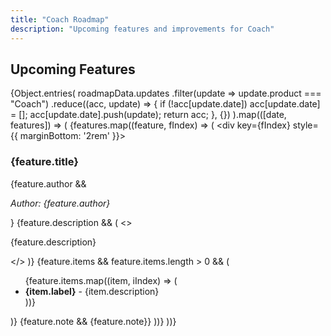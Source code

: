 ```yaml
---
title: "Coach Roadmap"
description: "Upcoming features and improvements for Coach"
---
```



## Upcoming Features

{Object.entries(
  roadmapData.updates
    .filter(update => update.product === "Coach")
    .reduce((acc, update) => {
      if (!acc[update.date]) acc[update.date] = [];
      acc[update.date].push(update);
      return acc;
    }, {})
).map(([date, features]) => (
  <Update key={date} label={date}>
    {features.map((feature, fIndex) => (
      <div key={fIndex} style={{ marginBottom: '2rem' }}>
        <h3>{feature.title}</h3>
        {feature.author && <p><em>Author: {feature.author}</em></p>}
        {feature.description && (
          <>
            <br />
            <p>{feature.description}</p>
          </>
        )}
        {feature.items && feature.items.length > 0 && (
          <ul>
            {feature.items.map((item, iIndex) => (
              <li key={iIndex}>
                <strong>{item.label}</strong> - {item.description}
              </li>
            ))}
          </ul>
        )}
        {feature.note && <Note>{feature.note}</Note>}
      </div>
    ))}
  </Update>
))}